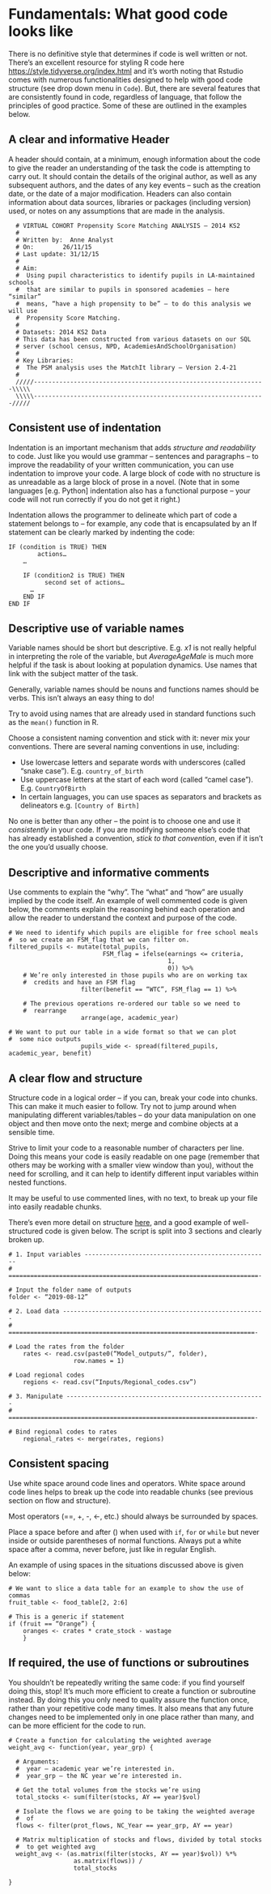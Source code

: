 # Fundamentals: What good code looks like

There is no definitive style that determines if code is well written or not. There's an excellent resource for styling R code here <https://style.tidyverse.org/index.html> and it's worth noting that Rstudio comes with numerous functionalities designed to help with good code structure (see drop down menu in `Code`). But, there are several features that are consistently found in code, regardless of language, that follow the principles of good practice.  Some of these are outlined in the examples below. 
  
## A clear and informative Header
A header should contain, at a minimum, enough information about the code to give the reader an understanding of the task the code is attempting to carry out. It should contain the details of the original author, as well as any subsequent authors, and the dates of any key events – such as the creation date, or the date of a major modification. Headers can also contain information about data sources, libraries or packages (including version) used, or notes on any assumptions that are made in the analysis.

```
  # VIRTUAL COHORT Propensity Score Matching ANALYSIS – 2014 KS2	
  #
  # Written by:  Anne Analyst
  # On:		   26/11/15
  # Last update: 31/12/15
  #
  # Aim:
  #  Using pupil characteristics to identify pupils in LA-maintained schools 
  #  that are similar to pupils in sponsored academies – here “similar” 
  #  means, “have a high propensity to be” – to do this analysis we will use
  #  Propensity Score Matching.
  #
  # Datasets: 2014 KS2 Data
  #	This data has been constructed from various datasets on our SQL
  #	server (school census, NPD, AcademiesAndSchoolOrganisation)
  #
  # Key Libraries:
  #  The PSM analysis uses the MatchIt library – Version 2.4-21
  #
  /////----------------------------------------------------------------\\\\\
  \\\\\----------------------------------------------------------------/////
```

## Consistent use of indentation
Indentation is an important mechanism that adds _structure and readability_ to code. Just like you would use grammar – sentences and paragraphs – to improve the readability of your written communication, you can use indentation to improve your code. A large block of code with no structure is as unreadable as a large block of prose in a novel. (Note that in some languages [e.g. Python] indentation also has a functional purpose – your code will not run correctly if you do not get it right.)

Indentation allows the programmer to delineate which part of code a statement belongs to – for example, any code that is encapsulated by an If statement can be clearly marked by indenting the code:

```
IF (condition is TRUE) THEN
		actions…
    …

    IF (condition2 is TRUE) THEN
		  second set of actions…
      …
    END IF
END IF

```

## Descriptive use of variable names
Variable names should be short but descriptive. E.g. _x1_ is not really helpful in interpreting the role of the variable, but _AverageAgeMale_ is much more helpful if the task is about looking at population dynamics. Use names that link with the subject matter of the task. 

Generally, variable names should be nouns and functions names should be verbs. This isn’t always an easy thing to do!

Try to avoid using names that are already used in standard functions such as the ```mean()``` function in R. 

Choose a consistent naming convention and stick with it: never mix your conventions.
There are several naming conventions in use, including:

*	Use lowercase letters and separate words with underscores (called “snake case”). E.g. ```country_of_birth```
*	Use uppercase letters at the start of each word (called “camel case”). E.g. ```CountryOfBirth```
*	In certain languages, you can use spaces as separators and brackets as delineators e.g. ```[Country of Birth]```

No one is better than any other – the point is to choose one and use it _consistently_ in your code. If you are modifying someone else’s code that has already established a convention, _stick to that convention_, even if it isn’t the one you’d usually choose.

## Descriptive and informative comments
Use comments to explain the “why”. The “what” and “how” are usually implied by the code itself. An example of well commented code is given below, the comments explain the reasoning behind each operation and allow the reader to understand the context and purpose of the code.

```
# We need to identify which pupils are eligible for free school meals
#  so we create an FSM_flag that we can filter on. 
filtered_pupils <- mutate(total_pupils,
                          FSM_flag = ifelse(earnings <= criteria,
                                            1,
                                            0)) %>%
	# We’re only interested in those pupils who are on working tax
	#  credits and have an FSM flag
		            filter(benefit == “WTC”, FSM_flag == 1) %>%

	# The previous operations re-ordered our table so we need to 
	#  rearrange
		            arrange(age, academic_year)
		
# We want to put our table in a wide format so that we can plot 
#  some nice outputs
	                pupils_wide <- spread(filtered_pupils, academic_year, benefit)
```

## A clear flow and structure
Structure code in a logical order – if you can, break your code into chunks. This can make it much easier to follow. Try not to jump around when manipulating different variables/tables – do your data manipulation on one object and then move onto the next; merge and combine objects at a sensible time.

Strive to limit your code to a reasonable number of characters per line. Doing this means your code is easily readable on one page (remember that others may be working with a smaller view window than you), without the need for scrolling, and it can help to identify different input variables within nested functions.

It may be useful to use commented lines, with no text, to break up your file into easily readable chunks.

There's even more detail on structure [here](#code_structure), and a good example of well-structured code is given below. 
The script is split into 3 sections and clearly broken up.

```
# 1. Input variables ---------------------------------------------------
# =====================================================================-

# Input the folder name of outputs
folder <- “2019-08-12”

# 2. Load data --------------------------------------------------------
# ====================================================================-
	
# Load the rates from the folder
	rates <- read.csv(paste0(“Model_outputs/”, folder),
			      row.names = 1)

# Load regional codes
	regions <- read.csv(“Inputs/Regional_codes.csv”)

# 3. Manipulate -------------------------------------------------------
# ====================================================================-

# Bind regional codes to rates
	regional_rates <- merge(rates, regions)
```

## Consistent spacing
Use white space around code lines and operators. White space around code lines helps to break up the code into readable chunks (see previous section on flow and structure).

Most operators (==, +, -, <-, etc.) should always be surrounded by spaces. 

Place a space before and after () when used with ```if```, ```for``` or ```while``` but never inside or outside parentheses of normal functions. Always put a white space after a comma, never before, just like in regular English.

An example of using spaces in the situations discussed above is given below:
```
# We want to slice a data table for an example to show the use of commas
fruit_table <- food_table[2, 2:6]

# This is a generic if statement
if (fruit == “Orange”) {
	oranges <- crates * crate_stock - wastage
	}
```

## If required, the use of functions or subroutines
You shouldn’t be repeatedly writing the same code: if you find yourself doing this, stop! It’s much more efficient to create a function or subroutine instead. By doing this you only need to quality assure the function once, rather than your repetitive code many times. It also means that any future changes need to be implemented only in one place rather than many, and can be more efficient for the code to run.
```
# Create a function for calculating the weighted average
weight_avg <- function(year, year_grp) {
	
  # Arguments:
  #  year – academic year we’re interested in.
  #  year_grp – the NC year we’re interested in.
  
  # Get the total volumes from the stocks we’re using
  total_stocks <- sum(filter(stocks, AY == year)$vol)
  
  # Isolate the flows we are going to be taking the weighted average 
  #  of
  flows <- filter(prot_flows, NC_Year == year_grp, AY == year)
  
  # Matrix multiplication of stocks and flows, divided by total stocks
  #  to get weighted avg
  weight_avg <- (as.matrix(filter(stocks, AY == year)$vol)) %*%
                  as.matrix(flows)) / 
                  total_stocks

}
```